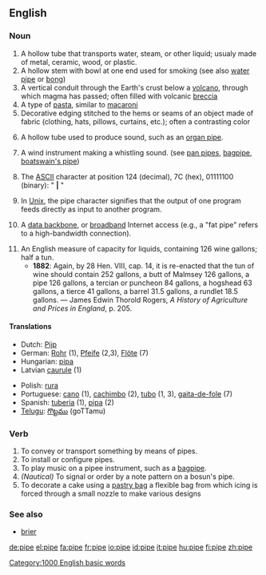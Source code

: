 ==English==

===Noun===
{{en-noun}}

# A hollow tube that transports water, steam, or other liquid; usualy made of metal, ceramic, wood, or plastic.
# A hollow stem with bowl at one end used for smoking (see also [[water pipe]] or [[bong]])
# A vertical conduit through the Earth's crust below a [[volcano]], through which magma has passed; often filled with volcanic [[breccia]]
# A type of [[pasta]], similar to [[macaroni]]
# Decorative edging stitched to the hems or seams of an object made of fabric (clothing, hats, pillows, curtains, etc.); often a contrasting color
# {{music}} A hollow tube used to produce sound, such as an [[organ pipe]].
# {{music}} A wind instrument making a whistling sound. (see [[pan pipes]], [[bagpipe]], [[boatswain's pipe]])
# {{computing}} The [[ASCII]] character at position 124 (decimal), 7C (hex), 01111100 (binary): " '''|''' "
# {{computing}} In [[Unix]], the pipe character signifies that the output of one program feeds directly as input to another program.
# {{cattag|computing|slang}} A [[data backbone]], or [[broadband]] Internet access (e.g., a "fat pipe" refers to a high-bandwidth connection).
# An English measure of capacity for liquids, containing 126 wine gallons; half a tun.
#* '''1882''': Again, by 28 Hen. VIII, cap. 14, it is re-enacted that the tun of wine should contain 252 gallons, a butt of Malmsey 126 gallons, a pipe 126 gallons, a tercian or puncheon 84 gallons, a hogshead 63 gallons, a tierce 41 gallons, a barrel 31.5 gallons, a rundlet 18.5 gallons. &mdash; James Edwin Thorold Rogers, ''A History of Agriculture and Prices in England'', p. 205.

====Translations====
{{top}}
*Dutch: [[Pijp]]
*German: [[Rohr]] {{n}} (1), [[Pfeife ]] {{f}} (2,3), [[Flöte]] {{f}} (7)
*Hungarian: [[pipa]]
*Latvian [[caurule]] {{f}} (1)
{{mid}}
*Polish: [[rura]] {{f}}
*Portuguese: [[cano]] {{m}} (1), [[cachimbo]] {{m}} (2), [[tubo]] {{m}} (1, 3), [[gaita-de-fole]] {{f}} (7)
*Spanish: [[tuberia]] {{f}} (1), [[pipa]] {{f}} (2)
*[[Telugu]]: [[గొట్టము]] (goTTamu)
{{bottom}}

===Verb===
{{en-verb|pip|ing}}

# To convey or transport something by means of pipes.
# To install or configure pipes.
# To play music on a pipee instrument, such as a [[bagpipe]].
# ''(Nautical)'' To signal or order by a note pattern on a bosun's pipe.
# To decorate a cake using a [[pastry bag]] a flexible bag from which icing is forced through a small nozzle to make various designs

===See also===
*[[brier]]

[[Category:1000 English basic words]]

[[de:pipe]]
[[el:pipe]]
[[fa:pipe]]
[[fr:pipe]]
[[io:pipe]]
[[id:pipe]]
[[it:pipe]]
[[hu:pipe]]
[[fi:pipe]]
[[zh:pipe]]